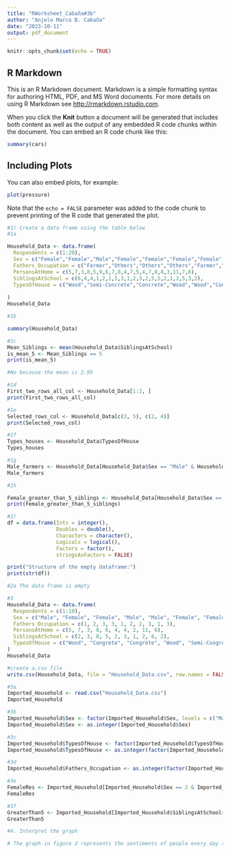 ```yaml
---
title: "RWorksheet_Cabaña#3b"
author: "Anjelo Marco B. Cabaña"
date: "2023-10-11"
output: pdf_document
---
```


```r
knitr::opts_chunk$set(echo = TRUE)
```

## R Markdown
This is an R Markdown document. Markdown is a simple formatting syntax for authoring HTML, PDF, and MS Word documents. For more details on using R Markdown see <http://rmarkdown.rstudio.com>.

When you click the **Knit** button a document will be generated that includes both content as well as the output of any embedded R code chunks within the document. You can embed an R code chunk like this:

```r
summary(cars)
```

## Including Plots
You can also embed plots, for example:

```r
plot(pressure)
```

Note that the `echo = FALSE` parameter was added to the code chunk to prevent printing of the R code that generated the plot.

```r
#1) Create a data frame using the table below
#1a

Household_Data <- data.frame(
  Respondents = c(1:20),
  Sex = c("Female","Female","Male","Female","Female","Female","Female","Female","Female","Female","Male","Female","Female","Female","Female","Female","Female","Female","Male","Female"),
  Fathers_Occupation = c("Farmer","Others","Others","Others","Farmer","Driver","Others","Farmer","Farmer","Farmer","Others","Driver","Farmer","Others","Others","Farmer","Others","Farmer","Driver","Farmer"),
  PersonsAtHome = c(5,7,3,8,5,9,6,7,8,4,7,5,4,7,8,8,3,11,7,6),
  SiblingsAtSchool = c(6,4,4,1,2,1,5,3,1,2,3,2,5,5,2,1,2,5,3,2),
  TypesOfHouse = c("Wood","Semi-Concrete","Concrete","Wood","Wood","Concrete","Concrete","Wood","Semi-Concrete","Concrete","Semi-Concrete","Concrete","Semi-Concrete","Semi-Concrete","Concrete","Concrete","Concrete","Concrete","Concrete","Semi-Concrete")
  
)
Household_Data

#1b

summary(Household_Data)

#1c
Mean_Siblings <- mean(Household_Data$SiblingsAtSchool)
is_mean_5 <- Mean_Siblings == 5
print(is_mean_5)

#No because the mean is 2.95

#1d
First_two_rows_all_col <- Household_Data[1:2, ]
print(First_two_rows_all_col)

#1e
Selected_rows_col <- Household_Data[c(3, 5), c(2, 4)]
print(Selected_rows_col)

#1f
Types_houses <- Household_Data$TypesOfHouse
Types_houses

#1g
Male_farmers <- Household_Data[Household_Data$Sex == "Male" & Household_Data$Fathers_Occupation == "Farmer",]
Male_farmers

#1h

Female_greater_than_5_siblings <- Household_Data[Household_Data$Sex == "Female" & Household_Data$SiblingsAtschool >= 5, ]
print(Female_greater_than_5_siblings)

#2)
df = data.frame(Ints = integer(),
                Doubles = double(),
                Characters = character(),
                Logicals = logical(),
                Factors = factor(),
                stringsAsFactors = FALSE)

print("Structure of the empty dataframe:")
print(str(df))

#2a The data frame is empty

#3
Household_Data <- data.frame(
  Respondents = c(1:10),
  Sex = c("Male", "Female", "Female", "Male", "Male", "Female", "Female", "Male", "Female", "Male"),
  Fathers_Occupation = c(1, 2, 3, 3, 1, 2, 2, 3, 1, 3),
  PersonsAtHome = c(5, 7, 3, 8, 6, 4, 4, 2, 11, 6),
  SiblingsAtSchool = c(2, 3, 0, 5, 2, 3, 1, 2, 6, 2),
  TypesOfHouse = c("Wood", "Congrete", "Congrete", "Wood", "Semi-Congrete", "Semi-Congrete", "Wood", "Semi-Congrete", "Semi-Congrete", "Congrete")
)
Household_Data

#create a.csv file 
write.csv(Household_Data, file = "Household_Data.csv", row.names = FALSE)

#3a 
Imported_Household <- read.csv("Household_Data.csv")
Imported_Household

#3b
Imported_Household$Sex <- factor(Imported_Household$Sex, levels = c("Male", "Female"))
Imported_Household$Sex <- as.integer(Imported_Household$Sex)

#3c
Imported_Household$TypesOfHouse <- factor(Imported_Household$TypesOfHouse)
Imported_Household$TypesOfHouse <- as.integer(factor(Imported_Household$TypesOfHouse, levels = c("Wood", "Congrete", "Semi-Congrete"), labels = c(1, 2, 3)))

#3d
Imported_Household$Fathers_Occupation <- as.integer(factor(Imported_Household$Fathers_Occupation, levels = c(1,2,3), labels = c("Farmer","Driver","Others")))

#3e
FemaleRes <- Imported_Household[Imported_Household$Sex == 2 & Imported_Household$FathersOccupation == 2, ]
FemaleRes

#3f
GreaterThan5 <- Imported_Household[Imported_Household$SiblingsAtSchool>=5, ]
GreaterThan5

#4. Interpret the graph

# The graph in figure 3 represents the sentiments of people every day that has a major impact on our world everytime. In short, we always allow ourselves to show our opinions and our knowledge that we learn in a all day basis.
```